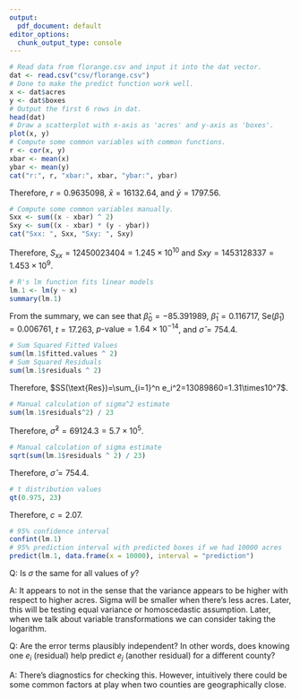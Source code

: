 ```yaml
---
output:
  pdf_document: default
editor_options:
  chunk_output_type: console
---
```

```r
# Read data from florange.csv and input it into the dat vector.
dat <- read.csv("csv/florange.csv")
# Done to make the predict function work well.
x <- dat$acres
y <- dat$boxes
# Output the first 6 rows in dat.
head(dat)
# Draw a scatterplot with x-axis as 'acres' and y-axis as 'boxes'.
plot(x, y)
# Compute some common variables with common functions.
r <- cor(x, y)
xbar <- mean(x)
ybar <- mean(y)
cat("r:", r, "xbar:", xbar, "ybar:", ybar)
```

Therefore, $r=0.9635098$,
$\bar{x}=16132.64$, and $\bar{y}= 1797.56$.

```r
# Compute some common variables manually.
Sxx <- sum((x - xbar) ^ 2)
Sxy <- sum((x - xbar) * (y - ybar))
cat("Sxx: ", Sxx, "Sxy: ", Sxy)
```

Therefore, $S_{xx}=12450023404=1.245\times10^{10}$ and
$Sxy=1453128337=1.453\times 10^{9}$.

```r
# R's lm function fits linear models
lm.1 <- lm(y ~ x)
summary(lm.1)
```

From the summary, we can see that
$\hat{\beta}_0=-85.391989$,
$\hat{\beta}_1=0.116717$,
$\text{Se}(\hat{\beta}_1)=0.006761$,
$t=17.263$, $p\text{-value}=1.64\times 10^{-14}$, and
$\hat{\sigma}=754.4$.


```r
# Sum Squared Fitted Values
sum(lm.1$fitted.values ^ 2)
# Sum Squared Residuals
sum(lm.1$residuals ^ 2)
```

Therefore, $SS(\text{Res})=\sum_{i=1}^n e_i^2=13089860=1.31\times10^7$.

```r
# Manual calculation of sigma^2 estimate
sum(lm.1$residuals^2) / 23
```

Therefore, $\hat{\sigma}^2=69124.3=5.7\times 10^{5}$.

```r
# Manual calculation of sigma estimate
sqrt(sum(lm.1$residuals ^ 2) / 23)
```

Therefore, $\hat{\sigma}= 754.4$.

```r
# t distribution values
qt(0.975, 23)
```

Therefore, $c=2.07$.

```r
# 95% confidence interval
confint(lm.1)
# 95% prediction interval with predicted boxes if we had 10000 acres
predict(lm.1, data.frame(x = 10000), interval = "prediction")
```

Q: Is $\sigma$ the same for all values of $y$?

A: It appears to not in the sense that the variance
appears to be higher with respect to higher acres.
Sigma will be smaller when there's less acres.
Later, this will be testing equal variance or homoscedastic
assumption. Later, when we talk about variable
transformations we can consider taking the logarithm.

Q: Are the error terms plausibly independent?
In other words,
does knowing one $e_i$ (residual) help predict $e_j$
(another residual) for a different county?

A: There's diagnostics for checking this. However,
intuitively there could be some common factors
at play when two counties are geographically close.
